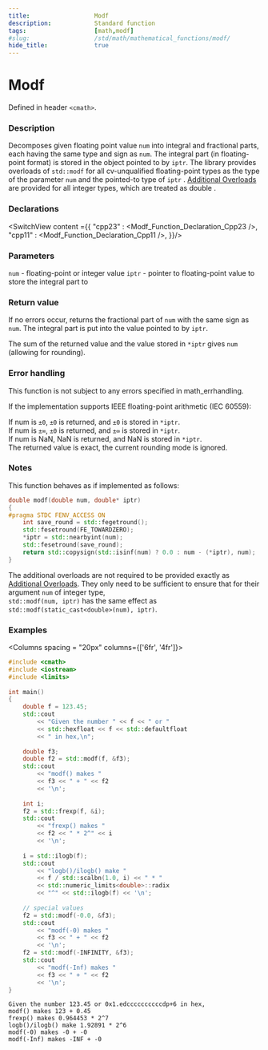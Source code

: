 ```yaml
---
title:                  Modf
description:            Standard function
tags:                   [math,modf]
#slug:                  /std/math/mathematical_functions/modf/
hide_title:             true
---
```




# Modf

Defined in header `<cmath>`.

### Description

Decomposes given floating point value <code>num</code> into integral and fractional parts, each having the same type and sign as <code>num</code>. 
The integral part (in floating-point format) is stored in the object pointed to by `iptr`. The library provides overloads of `std::modf` 
for all cv-unqualified floating-point types as the type of the parameter <code>num</code> and the pointed-to type of `iptr` <Since v='cpp23'></Since>.
<a href='#declarations'>Additional Overloads</a> are provided for all integer types, which are treated as <span class='col-lb'>double</span>
<Since v='cpp11'></Since>.



### Declarations

<SwitchView content ={{
    "cpp23" : <Modf_Function_Declaration_Cpp23 />,
    "cpp11" : <Modf_Function_Declaration_Cpp11 />,
}}/>


### Parameters

<code>num</code> - floating-point or integer value
`iptr` - pointer to floating-point value to store the integral part to

### Return value

If no errors occur, returns the fractional part of <code>num</code> with the same sign as <code>num</code>. The integral part is put into the value pointed to by `iptr`.

The sum of the returned value and the value stored in `*iptr` gives <code>num</code> (allowing for rounding).

### Error handling

This function is not subject to any errors specified in math_errhandling.

If the implementation supports IEEE floating-point arithmetic (IEC 60559):

If num is `±0`, `±0` is returned, and `±0` is stored in `*iptr`. <br/>
If num is `±∞`, `±0` is returned, and `±∞` is stored in `*iptr`. <br/>
If num is NaN, NaN is returned, and NaN is stored in `*iptr`. <br/>
The returned value is exact, the current rounding mode is ignored. <br/>

### Notes

This function behaves as if implemented as follows:
```cpp
double modf(double num, double* iptr)
{
#pragma STDC FENV_ACCESS ON
    int save_round = std::fegetround();
    std::fesetround(FE_TOWARDZERO);
    *iptr = std::nearbyint(num);
    std::fesetround(save_round);
    return std::copysign(std::isinf(num) ? 0.0 : num - (*iptr), num);
}
```
The additional overloads are not required to be provided exactly as <a href='#declarations'>Additional Overloads</a>. 
They only need to be sufficient to ensure that for their argument <code>num</code> of integer type, <br/>
`std::modf(num, iptr)` has the same effect as `std::modf(static_cast<double>(num), iptr)`.

### Examples



<Columns spacing = "20px" columns={['6fr', '4fr']}>
<div>

```cpp
#include <cmath>
#include <iostream>
#include <limits>
 
int main()
{
    double f = 123.45;
    std::cout 
        << "Given the number " << f << " or " 
        << std::hexfloat << f << std::defaultfloat 
        << " in hex,\n";
 
    double f3;
    double f2 = std::modf(f, &f3);
    std::cout 
        << "modf() makes " 
        << f3 << " + " << f2 
        << '\n';
 
    int i;
    f2 = std::frexp(f, &i);
    std::cout 
        << "frexp() makes " 
        << f2 << " * 2^" << i 
        << '\n';
 
    i = std::ilogb(f);
    std::cout 
        << "logb()/ilogb() make " 
        << f / std::scalbn(1.0, i) << " * "
        << std::numeric_limits<double>::radix
        << "^" << std::ilogb(f) << '\n';
 
    // special values
    f2 = std::modf(-0.0, &f3);
    std::cout 
        << "modf(-0) makes " 
        << f3 << " + " << f2 
        << '\n';
    f2 = std::modf(-INFINITY, &f3);
    std::cout 
        << "modf(-Inf) makes " 
        << f3 << " + " << f2 
        << '\n';
}
```

</div>

<div>

```plaintext title="Possible Result"
Given the number 123.45 or 0x1.edccccccccccdp+6 in hex,
modf() makes 123 + 0.45
frexp() makes 0.964453 * 2^7
logb()/ilogb() make 1.92891 * 2^6
modf(-0) makes -0 + -0
modf(-Inf) makes -INF + -0
```

</div>
</Columns>

